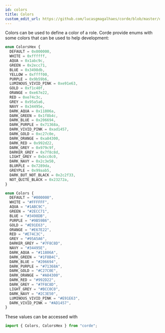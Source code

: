 ```yaml
---
id: colors
title: Colors
custom_edit_url: https://github.com/lucasgmagalhaes/corde/blob/master/docs/Colors.mdx
---
```


Colors can be used to define a color of a role. Corde provide enums with some colors
that can be used to help development:

```typescript
enum ColorsHex {
  DEFAULT = 0x000000,
  WHITE = 0xffffff,
  AQUA = 0x1abc9c,
  GREEN = 0x2ecc71,
  BLUE = 0x3498db,
  YELLOW = 0xffff00,
  PURPLE = 0x9b59b6,
  LUMINOUS_VIVID_PINK = 0xe91e63,
  GOLD = 0xf1c40f,
  ORANGE = 0xe67e22,
  RED = 0xe74c3c,
  GREY = 0x95a5a6,
  NAVY = 0x34495e,
  DARK_AQUA = 0x11806a,
  DARK_GREEN = 0x1f8b4c,
  DARK_BLUE = 0x206694,
  DARK_PURPLE = 0x71368a,
  DARK_VIVID_PINK = 0xad1457,
  DARK_GOLD = 0xc27c0e,
  DARK_ORANGE = 0xa84300,
  DARK_RED = 0x992d22,
  DARK_GREY = 0x979c9f,
  DARKER_GREY = 0x7f8c8d,
  LIGHT_GREY = 0xbcc0c0,
  DARK_NAVY = 0x2c3e50,
  BLURPLE = 0x7289da,
  GREYPLE = 0x99aab5,
  DARK_BUT_NOT_BLACK = 0x2c2f33,
  NOT_QUITE_BLACK = 0x23272a,
}

enum Colors {
  DEFAULT = "#000000",
  WHITE = "#FFFFFF",
  AQUA = "#1ABC9C",
  GREEN = "#2ECC71",
  BLUE = "#3498DB",
  PURPLE = "#9B59B6",
  GOLD = "#E91E63",
  ORANGE = "#E67E22",
  RED = "#E74C3C",
  GREY = "#95A5A6",
  DARKER_GREY = "#7F8C8D",
  NAVY = "#34495E",
  DARK_AQUA = "#11806A",
  DARK_GREEN = "#1F8B4C",
  DARK_BLUE = "#206694",
  DARK_PURPLE = "#71368A",
  DARK_GOLD = "#C27C0E",
  DARK_ORANGE = "#A84300",
  DARK_RED = "#992D22",
  DARK_GREY = "#7F8C8D",
  LIGHT_GREY = "#BCC0C0",
  DARK_NAVY = "#2C3E50",
  LUMINOUS_VIVID_PINK = "#E91E63",
  DARK_VIVID_PINK = "#AD1457",
}
```

These values can be accessed with

```typescript
import { Colors, ColorsHex } from "corde";
```
